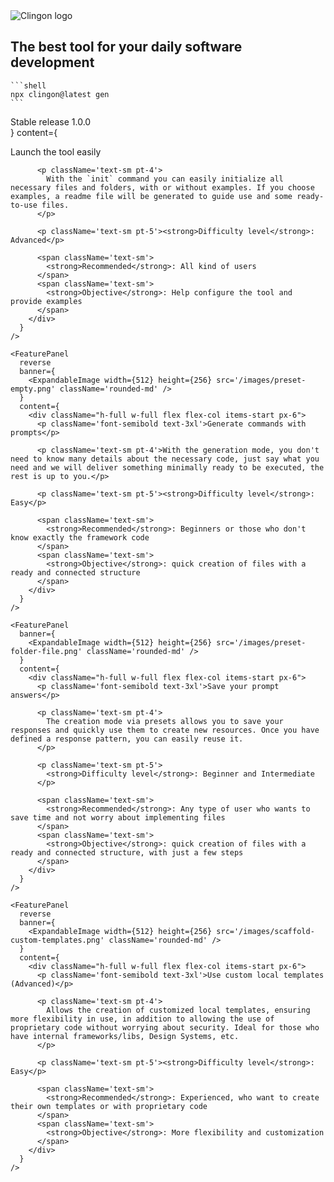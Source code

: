 

<div className="w-full flex flex-col justify-center items-center content-center">
  <Image width={280} height={280} src="/logo.svg" alt="Clingon logo" className="w-80 h-80" />
</div>

<div className="w-full flex flex-col justify-center items-center content-center">
    <h2 className="text-xl">The best tool for your daily software development</h2>

    ```shell
    npx clingon@latest gen
    ```

</div>

<div className="w-full max-w-72 m-auto flex flex-col justify-center items-center content-center">
  <Callout type="info" emoji="🥳">
    Stable release 1.0.0
  </Callout>
</div>

<Bleed>
  <HomeCards />
</Bleed>

<Bleed>
  <div className='flex flex-col w-full gap-32'>
    <FeaturePanel
      banner={
        <ExpandableImage width={512} height={256} src='/images/init-command-result.png' className='rounded-md' />
      }
      content={
        <div className="h-full w-full flex flex-col items-start px-6">
          <p className='font-semibold text-3xl'>Launch the tool easily</p>

          <p className='text-sm pt-4'>
            With the `init` command you can easily initialize all necessary files and folders, with or without examples. If you choose examples, a readme file will be generated to guide use and some ready-to-use files.
          </p>

          <p className='text-sm pt-5'><strong>Difficulty level</strong>: Advanced</p>

          <span className='text-sm'>
            <strong>Recommended</strong>: All kind of users
          </span>
          <span className='text-sm'>
            <strong>Objective</strong>: Help configure the tool and provide examples
          </span>
        </div>
      }
    />

    <FeaturePanel
      reverse
      banner={
        <ExpandableImage width={512} height={256} src='/images/preset-empty.png' className='rounded-md' />
      }
      content={
        <div className="h-full w-full flex flex-col items-start px-6">
          <p className='font-semibold text-3xl'>Generate commands with prompts</p>

          <p className='text-sm pt-4'>With the generation mode, you don't need to know many details about the necessary code, just say what you need and we will deliver something minimally ready to be executed, the rest is up to you.</p>

          <p className='text-sm pt-5'><strong>Difficulty level</strong>: Easy</p>

          <span className='text-sm'>
            <strong>Recommended</strong>: Beginners or those who don't know exactly the framework code
          </span>
          <span className='text-sm'>
            <strong>Objective</strong>: quick creation of files with a ready and connected structure
          </span>
        </div>
      }
    />

    <FeaturePanel
      banner={
        <ExpandableImage width={512} height={256} src='/images/preset-folder-file.png' className='rounded-md' />
      }
      content={
        <div className="h-full w-full flex flex-col items-start px-6">
          <p className='font-semibold text-3xl'>Save your prompt answers</p>

          <p className='text-sm pt-4'>
            The creation mode via presets allows you to save your responses and quickly use them to create new resources. Once you have defined a response pattern, you can easily reuse it.
          </p>

          <p className='text-sm pt-5'>
            <strong>Difficulty level</strong>: Beginner and Intermediate
          </p>

          <span className='text-sm'>
            <strong>Recommended</strong>: Any type of user who wants to save time and not worry about implementing files
          </span>
          <span className='text-sm'>
            <strong>Objective</strong>: quick creation of files with a ready and connected structure, with just a few steps
          </span>
        </div>
      }
    />

    <FeaturePanel
      reverse
      banner={
        <ExpandableImage width={512} height={256} src='/images/scaffold-custom-templates.png' className='rounded-md' />
      }
      content={
        <div className="h-full w-full flex flex-col items-start px-6">
          <p className='font-semibold text-3xl'>Use custom local templates (Advanced)</p>

          <p className='text-sm pt-4'>
            Allows the creation of customized local templates, ensuring more flexibility in use, in addition to allowing the use of proprietary code without worrying about security. Ideal for those who have internal frameworks/libs, Design Systems, etc.
          </p>

          <p className='text-sm pt-5'><strong>Difficulty level</strong>: Easy</p>

          <span className='text-sm'>
            <strong>Recommended</strong>: Experienced, who want to create their own templates or with proprietary code
          </span>
          <span className='text-sm'>
            <strong>Objective</strong>: More flexibility and customization
          </span>
        </div>
      }
    />

  </div>

</Bleed>
